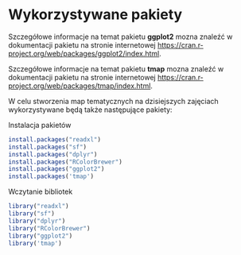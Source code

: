 # Wykorzystywane pakiety {-}

Szczegółowe informacje na temat pakietu **ggplot2** mozna znaleźć w dokumentacji pakietu na stronie internetowej [https://cran.r-project.org/web/packages/ggplot2/index.html](https://cran.r-project.org/web/packages/ggplot2/index.html).

Szczegółowe informacje na temat pakietu **tmap** mozna znaleźć w dokumentacji pakietu na stronie internetowej [https://cran.r-project.org/web/packages/tmap/index.html](https://cran.r-project.org/web/packages/ggplot2/index.html).


W celu stworzenia map tematycznych na dzisiejszych zajęciach wykorzystywane będą także następujące pakiety:



Instalacja pakietów
```r
install.packages("readxl")
install.packages("sf")
install.packages("dplyr")
install.packages("RColorBrewer")
install.packages("ggplot2")
install.packages('tmap')
```

Wczytanie bibliotek
```r
library("readxl")
library("sf")
library("dplyr")
library("RColorBrewer")
library("ggplot2")
library('tmap')
```